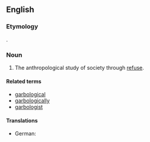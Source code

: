 ==English==

===Etymology===
{{suffix|en|garbage|ology}}.

===Noun===
{{en-noun|-}}

# The anthropological study of society through [[refuse]].

====Related terms====
* [[garbological]]
* [[garbologically]]
* [[garbologist]]

====Translations====
{{trans-top|anthropological study of society through refuse}}
* German: {{t|de|Garbologie|f}}
{{trans-mid}}
{{trans-bottom}}